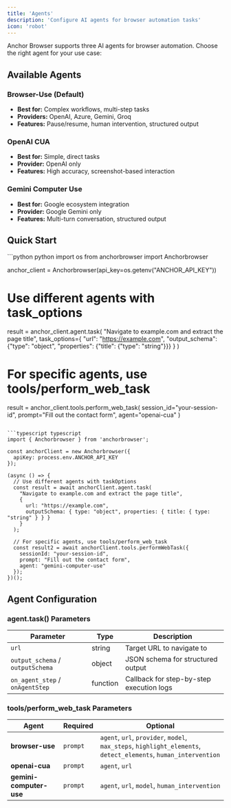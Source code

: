 ```yaml
---
title: 'Agents'
description: 'Configure AI agents for browser automation tasks'
icon: 'robot'
---
```


Anchor Browser supports three AI agents for browser automation. Choose the right agent for your use case:

## Available Agents

### Browser-Use (Default)
- **Best for:** Complex workflows, multi-step tasks
- **Providers:** OpenAI, Azure, Gemini, Groq
- **Features:** Pause/resume, human intervention, structured output

### OpenAI CUA
- **Best for:** Simple, direct tasks
- **Provider:** OpenAI only
- **Features:** High accuracy, screenshot-based interaction

### Gemini Computer Use
- **Best for:** Google ecosystem integration
- **Provider:** Google Gemini only
- **Features:** Multi-turn conversation, structured output

## Quick Start

<Accordion title="Code example - Using Agents" defaultOpen>
<CodeGroup>
```python python
import os
from anchorbrowser import Anchorbrowser

anchor_client = Anchorbrowser(api_key=os.getenv("ANCHOR_API_KEY"))

# Use different agents with task_options
result = anchor_client.agent.task(
    "Navigate to example.com and extract the page title",
    task_options={
        "url": "https://example.com",
        "output_schema": {"type": "object", "properties": {"title": {"type": "string"}}}
    }
)

# For specific agents, use tools/perform_web_task
result = anchor_client.tools.perform_web_task(
    session_id="your-session-id",
    prompt="Fill out the contact form",
    agent="openai-cua"
)
```

```typescript typescript
import { Anchorbrowser } from 'anchorbrowser';

const anchorClient = new Anchorbrowser({ 
  apiKey: process.env.ANCHOR_API_KEY 
});

(async () => {
  // Use different agents with taskOptions
  const result = await anchorClient.agent.task(
    "Navigate to example.com and extract the page title",
    {
      url: "https://example.com",
      outputSchema: { type: "object", properties: { title: { type: "string" } } }
    }
  );

  // For specific agents, use tools/perform_web_task
  const result2 = await anchorClient.tools.performWebTask({
    sessionId: "your-session-id",
    prompt: "Fill out the contact form",
    agent: "gemini-computer-use"
  });
})();
```
</CodeGroup>
</Accordion>

## Agent Configuration

### agent.task() Parameters
| Parameter | Type | Description |
|-----------|------|-------------|
| `url` | string | Target URL to navigate to |
| `output_schema` / `outputSchema` | object | JSON schema for structured output |
| `on_agent_step` / `onAgentStep` | function | Callback for step-by-step execution logs |

### tools/perform_web_task Parameters
| Agent | Required | Optional |
|-------|----------|----------|
| **browser-use** | `prompt` | `agent`, `url`, `provider`, `model`, `max_steps`, `highlight_elements`, `detect_elements`, `human_intervention` |
| **openai-cua** | `prompt` | `agent`, `url` |
| **gemini-computer-use** | `prompt` | `agent`, `url`, `model`, `human_intervention` |
